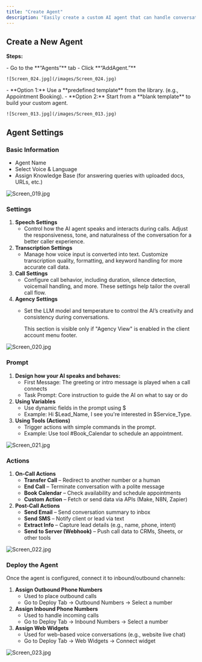 ```yaml
---
title: "Create Agent"
description: "Easily create a custom AI agent that can handle conversations, qualify leads, book appointments, and automate client workflows."
---
```


## **Create a New Agent**

**Steps:**

<Steps>
  <Step title="Inside the Client Account" stepNumber={1} titleSize="p">
    - Go to the **“Agents”** tab
    - Click **“AddAgent.”**

    ![Screen_024.jpg](/images/Screen_024.jpg)
  </Step>
  <Step title="Choose from Agent Library" stepNumber={2} titleSize="p">
    - **Option 1:** Use a **predefined template** from the library. (e.g., Appointment Booking).
    - **Option 2:** Start from a **blank template** to build your custom agent.

    ![Screen_013.jpg](/images/Screen_013.jpg)
  </Step>
</Steps>

## **Agent Settings**

### **Basic Information**

- Agent Name
- Select Voice & Language
- Assign Knowledge Base (for answering queries with uploaded docs, URLs, etc.)

![Screen_019.jpg](/images/Screen_019.jpg)

### **Settings**

1. **Speech Settings**
   - Control how the AI agent speaks and interacts during calls. Adjust the responsiveness, tone, and naturalness of the conversation for a better caller experience.
2. **Transcription Settings**
   - Manage how voice input is converted into text. Customize transcription quality, formatting, and keyword handling for more accurate call data.
3. **Call Settings**
   - Configure call behavior, including duration, silence detection, voicemail handling, and more. These settings help tailor the overall call flow.
4. **Agency Settings**
   - Set the LLM model and temperature to control the AI’s creativity and consistency during conversations.

     <Note>
       This section is visible only if "Agency View" is enabled in the client account menu footer.
     </Note>

![Screen_020.jpg](/images/Screen_020.jpg)

### **Prompt**

1. **Design how your AI speaks and behaves:**
   - First Message: The greeting or intro message is played when a call connects
   - Task Prompt: Core instruction to guide the AI on what to say or do
2. **Using Variables**
   - Use dynamic fields in the prompt using \$
   - Example: Hi \$Lead_Name, I see you're interested in \$Service_Type.
3. **Using Tools (Actions)**
   - Trigger actions with simple commands in the prompt.
   - Example: Use tool #Book_Calendar to schedule an appointment.

![Screen_021.jpg](/images/Screen_021.jpg)

### **Actions**

1. **On-Call Actions**
   - **Transfer Call** – Redirect to another number or a human
   - **End Call** – Terminate conversation with a polite message
   - **Book Calendar** – Check availability and schedule appointments
   - **Custom Action** – Fetch or send data via APIs (Make, N8N, Zapier)
2. **Post-Call Actions**
   - **Send Email** – Send conversation summary to inbox
   - **Send SMS** – Notify client or lead via text
   - **Extract Info** – Capture lead details (e.g., name, phone, intent)
   - **Send to Server (Webhook)** – Push call data to CRMs, Sheets, or other tools

![Screen_022.jpg](/images/Screen_022.jpg)

### **Deploy the Agent**

Once the agent is configured, connect it to inbound/outbound channels:

1. **Assign Outbound Phone Numbers**
   - Used to place outbound calls
   - Go to Deploy Tab → Outbound Numbers → Select a number
2. **Assign Inbound Phone Numbers**
   - Used to handle incoming calls
   - Go to Deploy Tab → Inbound Numbers → Select a number
3. **Assign Web Widgets**
   - Used for web-based voice conversations (e.g., website live chat)
   - Go to Deploy Tab → Web Widgets → Connect widget

![Screen_023.jpg](/images/Screen_023.jpg)